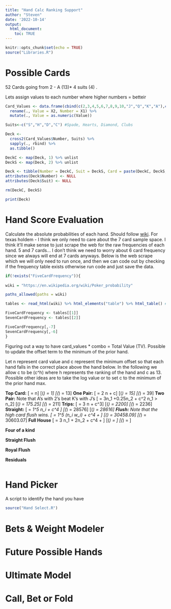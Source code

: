 ```yaml
---
title: "Hand Calc Ranking Support"
author: "Steven"
date: '2022-10-14'
output: 
  html_document:
    toc: TRUE
---
```


```r
knitr::opts_chunk$set(echo = TRUE)
source("Libraries.R")

```


# Possible Cards

52 Cards going from 2 - A (13)*  4 suits (4) . 

Lets assign values to each number where higher numbers = betteir

```r

Card_Values <- data.frame(cbind(c(2,3,4,5,6,7,8,9,10,"J","Q","K","A"),c(1:13))) %>% 
  rename(., Value = X2, Number = X1) %>% 
  mutate(., Value = as.numeric(Value))

Suits<-c("S","H","D","C") #Spade, Hearts, Diamond, Clubs

Deck <-
  cross2(Card_Values$Number, Suits) %>% 
  sapply(., rbind) %>%  
  as.tibble()

DeckC <- map(Deck, 1) %>% unlist
DeckS <- map(Deck, 2) %>% unlist

Deck <- tibble(Number = DeckC, Suit = DeckS, Card = paste(DeckC, DeckS, sep = ""))  %>% left_join(., Card_Values, by = c("Number" = "Number"))
attributes(Deck$Number) <- NULL
attributes(Deck$Suit) <- NULL

rm(DeckC, DeckS)

print(Deck)

```

# Hand Score Evaluation

Calculate the absolute probabilities of each hand. Should follow [wiki](https://en.wikipedia.org/wiki/Poker_probability). For texas holdem - I think we only need to care about the 7 card sample space. I think it'll make sense to just scrape the web for the raw frequencies of each hand. 5 and 7 cards... I don't think we need to worry about 6 card frequency since we always will end at 7 cards anyways. Below is the web scrape which we will only need to run once, and then we can code out by checking if the frequency table exists otherwise run code and just save the data.

```r

if(!exists("FiveCardFrequency")){
  
wiki = "https://en.wikipedia.org/wiki/Poker_probability"

paths_allowed(paths = wiki)

tables <- read_html(wiki) %>% html_elements("table") %>% html_table() # Might need to find where the table are if they move

FiveCardFrequency <- tables[[1]]
SevenCardFrequency <- tables[[2]]

FiveCardFrequency[,-7]
SevenCardFrequency[,-6]
}


```


Figuring out a way to have card_values * combo = Total Value (TV). Possible to update the offset term to the minimum of the prior hand.

Let n represent card value and c represent the minimum offset so that each hand falls in the correct place above the hand below. In the following we allow c to be \(c^h\) where h represents the ranking of the hand and c as 13. Possible other ideas are to take the log value or to set c to the minimum of the prior hand max. 

**Top Card:**
\[\text{TV} = n\]
\[\min (\text{TV}_\text{Top Card}) = 1\]
\[\max (\text{TV}_\text{Top Card}) = 13\]
**One Pair:** 
\[\text{TV} =  2 \sum n + c\]
\[\min (\text{TV}_\text{Pair}) = 15\]
\[\max (\text{TV}_\text{Pair}) = 39\]
**Two Pair:** Note that A's with 2's beat K's with J's
\[\text{TV} = 3n_1 +0.25n_2 + c^2 \text{, where } n_1 > n_2\]
\[\min (\text{TV}_\text{Two Pair}) = 175.25\]
\[\max (\text{TV}_\text{Two Pair}) = 211\]
**Trips:**
\[\text{TV} = 3 \times \sum n + c^3\]
\[\min (\text{TV}_\text{Trips}) = 2200\]
\[\max (\text{TV}_\text{Trips}) = 2236\]
**Straight:**
\[\text{TV} = \sum_1^5 n_i + c^4 \text{, where n is consecutive} \]
\[\min (\text{TV}_\text{Straight}) = 28576\]
\[\max (\text{TV}_\text{Straight}) = 28616\]
**Flush:** Note that the high card flush wins. 
\[\text{TV} = \sum_1^5 (n_i \times w_i) + c^4 + \text{Flush Bonus} \text{, where \(w_i = \{x^2,x,x^0,x^{-1},x^{-2} \}\) and \(x \geq 12\) and \(n_{i+1} \geq n_i\)}\]
\[\min (\text{TV}_\text{Flush}) = 30458.09\]
\[\max (\text{TV}_\text{Flush}) = 30603.07\]
**Full House**
\[\text{TV} = 3 n_1 + 2n_2 + c^4 + \text{Flush Bonus} \text{ where n1 had 3 cards and n2 has 2} \]
\[\min (\text{TV}_\text{FH}) = \]
\[\max (\text{TV}_\text{FH}) = \]

**Four of a kind**

**Straight Flush**

**Royal Flush**

**Residuals**

```r



```

# Hand Picker
A script to identify the hand you have


```r

source("Hand Select.R")

```

# Bets & Weight Modeler

# Future Possible Hands

# Ultimate Model

# Call, Bet or Fold
```r

```

